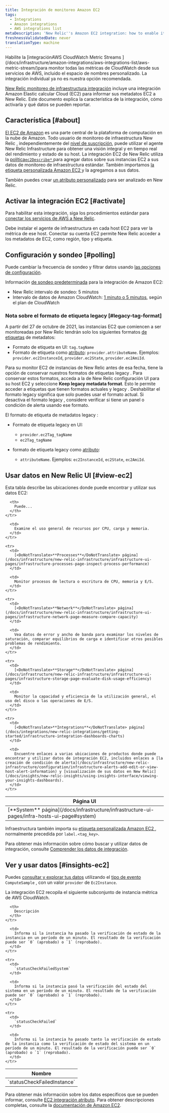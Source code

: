```yaml
---
title: Integración de monitoreo Amazon EC2
tags:
  - Integrations
  - Amazon integrations
  - AWS integrations list
metaDescription: 'New Relic''s Amazon EC2 integration: how to enable it, and what data it reports.'
freshnessValidatedDate: never
translationType: machine
---
```


<Callout variant="important">
  Habilite la [integraciónAWS CloudWatch Metric Streams ](/docs/infrastructure/amazon-integrations/aws-integrations-list/aws-metric-stream/)para monitor todas las métricas de CloudWatch desde sus servicios de AWS, incluido el espacio de nombres personalizado. La integración individual ya no es nuestra opción recomendada.
</Callout>

[New Relic monitoreo de infraestructura integración](/docs/infrastructure/integrations-getting-started/getting-started/introduction-infrastructure-integrations) incluye una integración Amazon Elastic calcular Cloud (EC2) para informar sus metadatos EC2 a New Relic. Este documento explica la característica de la integración, cómo activarla y qué datos se pueden reportar.

## Característica [#about]

[El EC2 de Amazon](https://aws.amazon.com/ec2/) es una parte central de la plataforma de computación en la nube de Amazon. Todo usuario de monitoreo de infraestructura New Relic , independientemente del [nivel de suscripción](https://newrelic.com/infrastructure/pricing), puede utilizar el agente New Relic Infrastructure para obtener una visión integral y en tiempo real del rendimiento y estado de su host. La integración EC2 de New Relic utiliza la [política`ec2Describe*` ](/docs/infrastructure/infrastructure-integrations/getting-started/integrations-managed-policies)para agregar datos sobre sus instancias EC2 a sus datos de monitoreo de infraestructura estándar. También importamos [la etiqueta personalizada Amazon EC2 ](http://docs.aws.amazon.com/AWSEC2/latest/UserGuide/Using_Tags.html)y la agregamos a sus datos.

También puedes crear [un atributo personalizado](/docs/infrastructure/new-relic-infrastructure/configuration/configure-infrastructure-agent#attributes) para ser analizado en New Relic.

## Activar la integración EC2 [#activate]

Para habilitar esta integración, siga los procedimientos estándar para [conectar los servicios de AWS a New Relic](/docs/infrastructure/infrastructure-integrations/getting-started/connect-aws-integrations-infrastructure).

<Callout variant="important">
  Debe instalar el agente de infraestructura en cada host EC2 para ver la métrica de ese host. Conectar su cuenta EC2 permite New Relic acceder a los metadatos de EC2, como región, tipo y etiqueta.
</Callout>

## Configuración y sondeo [#polling]

Puede cambiar la frecuencia de sondeo y filtrar datos usando [las opciones de configuración](/docs/integrations/new-relic-integrations/getting-started/configure-polling-frequency-data-collection-cloud-integrations).

Información [de sondeo predeterminada](/docs/infrastructure/amazon-integrations/aws-integrations-list/aws-polling-intervals-infrastructure-integrations) para la integración de Amazon EC2:

* New Relic intervalo de sondeo: 5 minutos
* Intervalo de datos de Amazon CloudWatch: [1 minuto o 5 minutos](http://docs.aws.amazon.com/AmazonCloudWatch/latest/monitoring/ebs-metricscollected.html), según el plan de CloudWatch

### Nota sobre el formato de etiqueta legacy [#legacy-tag-format]

A partir del 27 de octubre de 2021, las instancias EC2 que comiencen a ser monitoreadas por New Relic tendrán solo los siguientes formatos [de etiquetas](/docs/new-relic-one/use-new-relic-one/core-concepts/use-tags-help-organize-find-your-data) de metadatos:

* Formato de etiqueta en UI: `tag.tagName`
* Formato de etiqueta como [atributo](/docs/using-new-relic/welcome-new-relic/get-started/glossary/#attribute): `provider.attributeName`. Ejemplos: `provider.ec2InstanceId`, `provider.ec2State`, `provider.ec2AmiId`.

Para su monitor EC2 de instancias de New Relic antes de esa fecha, tiene la opción de conservar nuestros formatos de etiquetas legacy . Para conservar estos formatos, acceda a la de New Relic configuración UI para su host EC2 y seleccione <DoNotTranslate>**Keep legacy metadata format**</DoNotTranslate>. Esto le permite acceder a etiquetas que tienen formatos actuales y legacy . Deshabilitar el formato legacy significa que solo puedes usar el formato actual. Si desactiva el formato legacy , considere verificar si tiene un panel o condición de alerta usando ese formato.

El formato de etiqueta de metadatos legacy :

* Formato de etiqueta legacy en UI:

  * `provider.ec2Tag_tagName`
  * `ec2Tag_tagName`

* formato de etiqueta legacy como [atributo](/docs/using-new-relic/welcome-new-relic/get-started/glossary/#attribute):

  * `attributeName`. Ejemplos: `ec2InstanceId`, `ec2State`, `ec2AmiId`.

## Usar datos en New Relic UI [#view-ec2]

Esta tabla describe las ubicaciones donde puede encontrar y utilizar sus datos EC2:

<table>
  <thead>
    <tr>
      <th style={{ width: "210px" }}>
        Página UI
      </th>

      <th>
        Puede...
      </th>
    </tr>
  </thead>

  <tbody>
    <tr>
      <td>
        [<DoNotTranslate>**System**</DoNotTranslate> página](/docs/infrastructure/infrastructure-ui-pages/infra-hosts-ui-page#system)
      </td>

      <td>
        Examine el uso general de recursos por CPU, carga y memoria.
      </td>
    </tr>

    <tr>
      <td>
        [<DoNotTranslate>**Processes**</DoNotTranslate> página](/docs/infrastructure/new-relic-infrastructure/infrastructure-ui-pages/infrastructure-processes-page-inspect-process-performance)
      </td>

      <td>
        Monitor procesos de lectura o escritura de CPU, memoria y E/S.
      </td>
    </tr>

    <tr>
      <td>
        [<DoNotTranslate>**Network**</DoNotTranslate> página](/docs/infrastructure/new-relic-infrastructure/infrastructure-ui-pages/infrastructure-network-page-measure-compare-capacity)
      </td>

      <td>
        Vea datos de error y ancho de banda para examinar los niveles de saturación, comparar equilibrios de carga e identificar otros posibles problemas de rendimiento.
      </td>
    </tr>

    <tr>
      <td>
        [<DoNotTranslate>**Storage**</DoNotTranslate> página](/docs/infrastructure/new-relic-infrastructure/infrastructure-ui-pages/infrastructure-storage-page-evaluate-disk-usage-efficiency)
      </td>

      <td>
        Monitor la capacidad y eficiencia de la utilización general, el uso del disco o las operaciones de E/S.
      </td>
    </tr>

    <tr>
      <td>
        [<DoNotTranslate>**Integrations**</DoNotTranslate> página](/docs/integrations/new-relic-integrations/getting-started/infrastructure-integration-dashboards-charts)
      </td>

      <td>
        Encuentre enlaces a varias ubicaciones de productos donde puede encontrar y utilizar datos de integración EC2, incluidos enlaces a [la creación de condición de alerta](/docs/infrastructure/new-relic-infrastructure/configuration/infrastructure-alerts-add-edit-or-view-host-alert-information) y [visualización de sus datos en New Relic](/docs/insights/new-relic-insights/using-insights-interface/viewing-your-insights-dashboards).
      </td>
    </tr>
  </tbody>
</table>

Infraestructura también importa su [etiqueta personalizada Amazon EC2 ](http://docs.aws.amazon.com/AWSEC2/latest/UserGuide/Using_Tags.html), normalmente precedida por `label.<tag_key>`.

Para obtener más información sobre cómo buscar y utilizar datos de integración, consulte [Comprender los datos de integración](/docs/infrastructure/integrations/find-use-infrastructure-integration-data).

## Ver y usar datos [#insights-ec2]

Puedes [consultar y explorar tus datos](/docs/using-new-relic/data/understand-data/query-new-relic-data) utilizando el [tipo de evento](/docs/data-apis/understand-data/new-relic-data-types/#event-data) `ComputeSample` , con un valor `provider` de `Ec2Instance`.

La integración EC2 recopila el siguiente subconjunto de instancia métrica de AWS CloudWatch.

<table style={{ fontSize: "12pt" }}>
  <thead>
    <tr>
      <th style={{ width: "230px" }}>
        Nombre
      </th>

      <th>
        Descripción
      </th>
    </tr>
  </thead>

  <tbody>
    <tr>
      <td>
        `statusCheckFailedInstance`
      </td>

      <td>
        Informa si la instancia ha pasado la verificación de estado de la instancia en un período de un minuto. El resultado de la verificación puede ser `0` (aprobado) o `1` (reprobado).
      </td>
    </tr>

    <tr>
      <td>
        `statusCheckFailedSystem`
      </td>

      <td>
        Informa si la instancia pasó la verificación del estado del sistema en un período de un minuto. El resultado de la verificación puede ser `0` (aprobado) o `1` (reprobado).
      </td>
    </tr>

    <tr>
      <td>
        `statusCheckFailed`
      </td>

      <td>
        Informa si la instancia ha pasado tanto la verificación de estado de la instancia como la verificación de estado del sistema en un período de un minuto. El resultado de la verificación puede ser `0` (aprobado) o `1` (reprobado).
      </td>
    </tr>
  </tbody>
</table>

Para obtener más información sobre los datos específicos que se pueden informar, consulte [EC2 integración atributo](/docs/infrastructure/new-relic-infrastructure/data-instrumentation/default-infrastructure-attributes-events#aws-ec2-attributes). Para obtener descripciones completas, consulte la [documentación de Amazon EC2](https://aws.amazon.com/documentation/ec2/).